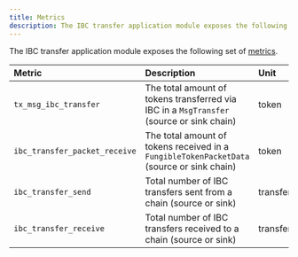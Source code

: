 ```yaml
---
title: Metrics
description: The IBC transfer application module exposes the following set of metrics.
---
```


The IBC transfer application module exposes the following set of [metrics](hhttps://docs.cosmos.network/main/learn/advanced/telemetry).

| Metric                        | Description                                                                               | Unit     | Type    |
| :---------------------------- | :---------------------------------------------------------------------------------------- | :------- | :------ |
| `tx_msg_ibc_transfer`         | The total amount of tokens transferred via IBC in a `MsgTransfer` (source or sink chain)  | token    | gauge   |
| `ibc_transfer_packet_receive` | The total amount of tokens received in a `FungibleTokenPacketData` (source or sink chain) | token    | gauge   |
| `ibc_transfer_send`           | Total number of IBC transfers sent from a chain (source or sink)                          | transfer | counter |
| `ibc_transfer_receive`        | Total number of IBC transfers received to a chain (source or sink)                        | transfer | counter |
